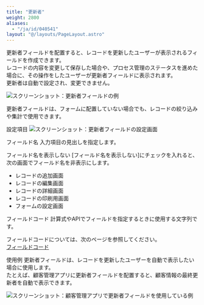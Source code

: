 ```yaml
---
title: "更新者"
weight: 2800
aliases:
  - "/ja/id/040541"
layout: "@/layouts/PageLayout.astro"
---
```




更新者フィールドを配置すると、レコードを更新したユーザーが表示されるフィールドを作成できます。  
レコードの内容を変更して保存した場合や、プロセス管理のステータスを進めた場合に、その操作をしたユーザーが更新者フィールドに表示されます。  
更新者は自動で設定され、変更できません。

<Img src="/k/kintone/img-ja/updated_by_01.png" alt="スクリーンショット：更新者フィールドの例" />

<Note>

更新者フィールドは、フォームに配置していない場合でも、レコードの絞り込みや集計で使用できます。


</Note>

<Heading id="form_parts_updated_by_20">設定項目</Heading>
<Img src="/k/kintone/img-ja/updated_by_03.png" alt="スクリーンショット：更新者フィールドの設定画面" />

<Heading level={3} id="form_parts_updated_by_2010">フィールド名</Heading>
入力項目の見出しを指定します。

<Heading level={3} id="form_parts_updated_by_2020">フィールド名を表示しない</Heading>
[フィールド名を表示しない]にチェックを入れると、次の画面でフィールド名を非表示にします。

* レコードの追加画面
* レコードの編集画面
* レコードの詳細画面
* レコードの印刷用画面
* フォームの設定画面

<Heading level={3} id="form_parts_updated_by_2030">フィールドコード</Heading>
計算式やAPIでフィールドを指定するときに使用する文字列です。

<Note>

フィールドコードについては、次のページを参照してください。  
[フィールドコード](/k/ja/id/040504.html)


</Note>

<Heading id="form_parts_updated_by_10">使用例</Heading>
更新者フィールドは、レコードを更新したユーザーを自動で表示したい場合に使用します。  
たとえば、顧客管理アプリに更新者フィールドを配置すると、顧客情報の最終更新者を自動で表示できます。

<Img src="/k/kintone/img-ja/updated_by_02.png" alt="スクリーンショット：顧客管理アプリで更新者フィールドを使用している例" />
